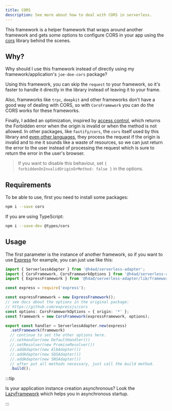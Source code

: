 ---
title: CORS
description: See more about how to deal with CORS in serverless.
---

This framework is a helper framework that wraps around another framework and gets some options to configure CORS in your app using the [cors](https://github.com/expressjs/cors) library behind the scenes.

## Why?

Why should I use this framework instead of directly using my framework/application's `joe-doe-cors` package?

Using this framework, you can skip the `request` to your framework, so it's faster to handle it directly in the library instead of leaving it
to your frame.

Also, frameworks like `trpc`, `deepḱit` and other frameworks don't have a good way of dealing with CORS, so with `CorsFramework` you can do the CORS
works for these frameworks.

Finally, I added an optimization, inspired by [access control](https://github.com/primus/access-control/blob/master/index.js#L95-L115), which returns the Forbidden error when the origin is invalid
or when the method is not allowed. In other packages, like `fastify/cors`, the `cors` itself used by this library and [even other languages](https://stackoverflow.com/questions/57212248/why-is-http-request-been-processed-in-action-even-when-cors-is-not-enabled),
they process the request if the origin is invalid and to me it sounds like a waste of resources, so we can just return the error to the user instead of processing the request which is sure to return the error in the user's browser.

> If you want to disable this behaviour, set `{ forbiddenOnInvalidOriginOrMethod: false }` in the options.

## Requirements

To be able to use, first you need to install some packages:

```bash
npm i --save cors
```

If you are using TypeScript:

```bash
npm i --save-dev @types/cors
```

## Usage

The first parameter is the instance of another framework, so if you want to use [Express](./express) for example, you can just use like this:

```ts
import { ServerlessAdapter } from '@h4ad/serverless-adapter';
import { CorsFramework, CorsFrameworkOptions } from '@h4ad/serverless-adapter/lib/frameworks/cors';
import { ExpressFramework } from '@h4ad/serverless-adapter/lib/frameworks/express';

const express = require('express');

const expressFramework = new ExpressFramework();
// see docs about the options in the original package:
// https://github.com/expressjs/cors
const options: CorsFrameworkOptions = { origin: '*' };
const framework = new CorsFramework(expressFramework, options);

export const handler = ServerlessAdapter.new(express)
  .setFramework(framework)
  // continue to set the other options here.
  //.setHandler(new DefaultHandler())
  //.setResolver(new PromiseResolver())
  //.addAdapter(new AlbAdapter())
  //.addAdapter(new SQSAdapter())
  //.addAdapter(new SNSAdapter())
  // after put all methods necessary, just call the build method.
  .build();
```

:::tip

Is your application instance creation asynchronous? Look the [LazyFramework](./lazy) which helps you in asynchronous startup.

:::
